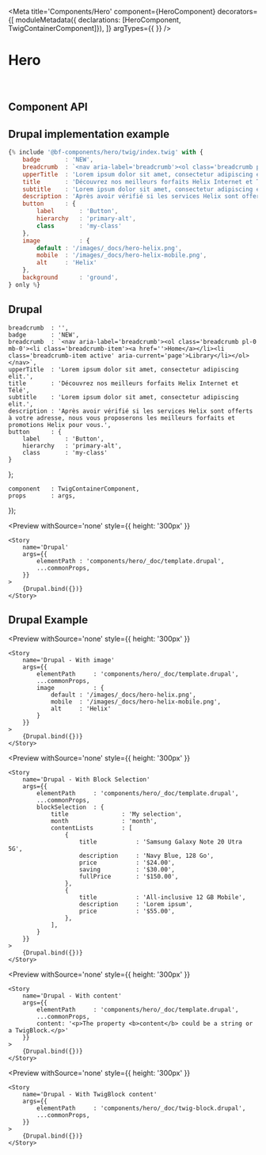 
<Meta 
    title='Components/Hero' 
    component={HeroComponent}
    decorators={[
        moduleMetadata({ declarations: [HeroComponent, TwigContainerComponent]}),
    ]}
    argTypes={{
    }}
/>

# Hero

<br/>



## Component API

<Props of={HeroComponent} />



## Drupal implementation example

```jsx
{% include '@bf-components/hero/twig/index.twig' with {
    badge       : 'NEW',
    breadcrumb  : `<nav aria-label='breadcrumb'><ol class='breadcrumb pl-0 mb-0'><li class='breadcrumb-item'><a href=''>Home</a></li><li class='breadcrumb-item active' aria-current='page'>Library</li></ol></nav>`,
    upperTitle  : 'Lorem ipsum dolor sit amet, consectetur adipiscing elit.',
    title       : 'Découvrez nos meilleurs forfaits Helix Internet et Télé',
    subtitle    : 'Lorem ipsum dolor sit amet, consectetur adipiscing elit.',
    description : 'Après avoir vérifié si les services Helix sont offerts à votre adresse, nous vous proposerons les meilleurs forfaits et promotions Helix pour vous.',
    button      : {
        label       : 'Button',
        hierarchy   : 'primary-alt',
        class       : 'my-class'
    },
    image           : {
        default : '/images/_docs/hero-helix.png',
        mobile  : '/images/_docs/hero-helix-mobile.png',
        alt     : 'Helix'
    },
    background      : 'ground',
} only %}
```



## Drupal

    breadcrumb  : '',
    badge       : 'NEW',
    breadcrumb  : `<nav aria-label='breadcrumb'><ol class='breadcrumb pl-0 mb-0'><li class='breadcrumb-item'><a href=''>Home</a></li><li class='breadcrumb-item active' aria-current='page'>Library</li></ol></nav>`,
    upperTitle  : 'Lorem ipsum dolor sit amet, consectetur adipiscing elit.',
    title       : 'Découvrez nos meilleurs forfaits Helix Internet et Télé',
    subtitle    : 'Lorem ipsum dolor sit amet, consectetur adipiscing elit.',
    description : 'Après avoir vérifié si les services Helix sont offerts à votre adresse, nous vous proposerons les meilleurs forfaits et promotions Helix pour vous.',
    button      : {
        label       : 'Button',
        hierarchy   : 'primary-alt',
        class       : 'my-class'
    }
};

    component   : TwigContainerComponent,
    props       : args,
});

<Preview
    withSource='none'
    style={{ height: '300px' }}
>
    <Story 
        name='Drupal'
        args={{ 
            elementPath : 'components/hero/_doc/template.drupal',
            ...commonProps,
        }}
    >
        {Drupal.bind({})}
    </Story>
</Preview>



## Drupal Example


<Preview
    withSource='none'
    style={{ height: '300px' }}
>
    <Story 
        name='Drupal - With image'
        args={{
            elementPath     : 'components/hero/_doc/template.drupal',
            ...commonProps,
            image           : {
                default : '/images/_docs/hero-helix.png',
                mobile  : '/images/_docs/hero-helix-mobile.png',
                alt     : 'Helix'
            }
        }}
    >
        {Drupal.bind({})}
    </Story>
</Preview>


<Preview
    withSource='none'
    style={{ height: '300px' }}
>
    <Story 
        name='Drupal - With Block Selection'
        args={{
            elementPath     : 'components/hero/_doc/template.drupal',
            ...commonProps,
            blockSelection  : {
                title               : 'My selection',
                month               : 'month',
                contentLists        : [
                    {
                        title           : 'Samsung Galaxy Note 20 Utra 5G',
                        description     : 'Navy Blue, 128 Go',
                        price           : '$24.00',
                        saving          : '$30.00',
                        fullPrice       : '$150.00',
                    },
                    {
                        title           : 'All-inclusive 12 GB Mobile',
                        description     : 'Lorem ipsum',
                        price           : '$55.00',
                    },
                ],
            }
        }}
    >
        {Drupal.bind({})}
    </Story>
</Preview>


<Preview
    withSource='none'
    style={{ height: '300px' }}
>
    <Story 
        name='Drupal - With content'
        args={{
            elementPath     : 'components/hero/_doc/template.drupal',
            ...commonProps,
            content: '<p>The property <b>content</b> could be a string or a TwigBlock.</p>'
        }}
    >
        {Drupal.bind({})}
    </Story>
</Preview>

<Preview
    withSource='none'
    style={{ height: '300px' }}
>
    <Story 
        name='Drupal - With TwigBlock content'
        args={{
            elementPath     : 'components/hero/_doc/twig-block.drupal',
            ...commonProps,
        }}
    >
        {Drupal.bind({})}
    </Story>
</Preview>
